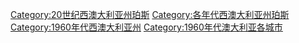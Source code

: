 [[Category:20世纪西澳大利亚州珀斯|Category:20世纪西澳大利亚州珀斯]]
[[Category:各年代西澳大利亚州珀斯|Category:各年代西澳大利亚州珀斯]]
[[Category:1960年代西澳大利亚州|Category:1960年代西澳大利亚州]]
[[Category:1960年代澳大利亚各城市|Category:1960年代澳大利亚各城市]]